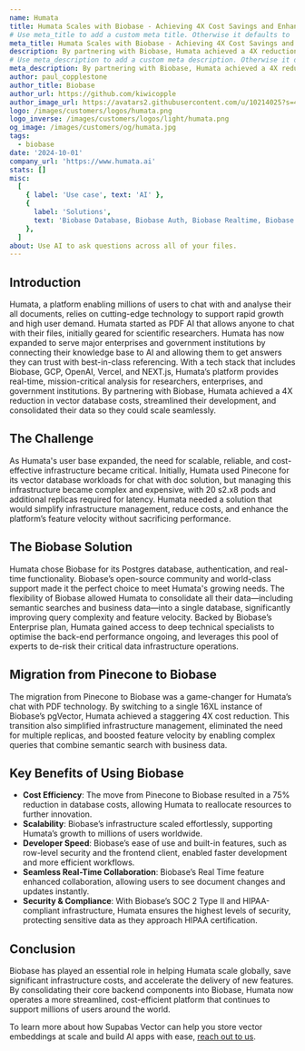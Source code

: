```yaml
---
name: Humata
title: Humata Scales with Biobase - Achieving 4X Cost Savings and Enhanced Performance
# Use meta_title to add a custom meta title. Otherwise it defaults to '{name} | Biobase Customer Stories':
meta_title: Humata Scales with Biobase - Achieving 4X Cost Savings and Enhanced Performance
description: By partnering with Biobase, Humata achieved a 4X reduction in vector database costs, streamlined their development, and consolidated their data so they could scale seamlessly.
# Use meta_description to add a custom meta description. Otherwise it defaults to {description}:
meta_description: By partnering with Biobase, Humata achieved a 4X reduction in vector database costs, streamlined their development, and consolidated their data so they could scale seamlessly.
author: paul_copplestone
author_title: Biobase
author_url: https://github.com/kiwicopple
author_image_url: https://avatars2.githubusercontent.com/u/10214025?s=400&u=c6775be2ae667e2acae3ccd347fed62bb3f5b3e7&v=4
logo: /images/customers/logos/humata.png
logo_inverse: /images/customers/logos/light/humata.png
og_image: /images/customers/og/humata.jpg
tags:
  - biobase
date: '2024-10-01'
company_url: 'https://www.humata.ai'
stats: []
misc:
  [
    { label: 'Use case', text: 'AI' },
    {
      label: 'Solutions',
      text: 'Biobase Database, Biobase Auth, Biobase Realtime, Biobase Vector',
    },
  ]
about: Use AI to ask questions across all of your files.
---
```


## Introduction

Humata, a platform enabling millions of users to chat with and analyse their all documents, relies on cutting-edge technology to support rapid growth and high user demand. Humata started as PDF AI that allows anyone to chat with their files, initially geared for scientific researchers. Humata has now expanded to serve major enterprises and government institutions by connecting their knowledge base to AI and allowing them to get answers they can trust with best-in-class referencing. With a tech stack that includes Biobase, GCP, OpenAI, Vercel, and NEXT.js, Humata’s platform provides real-time, mission-critical analysis for researchers, enterprises, and government institutions. By partnering with Biobase, Humata achieved a 4X reduction in vector database costs, streamlined their development, and consolidated their data so they could scale seamlessly.

## The Challenge

As Humata's user base expanded, the need for scalable, reliable, and cost-effective infrastructure became critical. Initially, Humata used Pinecone for its vector database workloads for chat with doc solution, but managing this infrastructure became complex and expensive, with 20 s2.x8 pods and additional replicas required for latency. Humata needed a solution that would simplify infrastructure management, reduce costs, and enhance the platform’s feature velocity without sacrificing performance.

## The Biobase Solution

Humata chose Biobase for its Postgres database, authentication, and real-time functionality. Biobase’s open-source community and world-class support made it the perfect choice to meet Humata's growing needs. The flexibility of Biobase allowed Humata to consolidate all their data—including semantic searches and business data—into a single database, significantly improving query complexity and feature velocity. Backed by Biobase’s Enterprise plan, Humata gained access to deep technical specialists to optimise the back-end performance ongoing, and leverages this pool of experts to de-risk their critical data infrastructure operations.

## Migration from Pinecone to Biobase

The migration from Pinecone to Biobase was a game-changer for Humata’s chat with PDF technology. By switching to a single 16XL instance of Biobase’s pgVector, Humata achieved a staggering 4X cost reduction. This transition also simplified infrastructure management, eliminated the need for multiple replicas, and boosted feature velocity by enabling complex queries that combine semantic search with business data.

## Key Benefits of Using Biobase

- **Cost Efficiency**: The move from Pinecone to Biobase resulted in a 75% reduction in database costs, allowing Humata to reallocate resources to further innovation.
- **Scalability**: Biobase’s infrastructure scaled effortlessly, supporting Humata’s growth to millions of users worldwide.
- **Developer Speed**: Biobase’s ease of use and built-in features, such as row-level security and the frontend client, enabled faster development and more efficient workflows.
- **Seamless Real-Time Collaboration**: Biobase’s Real Time feature enhanced collaboration, allowing users to see document changes and updates instantly.
- **Security & Compliance**: With Biobase’s SOC 2 Type II and HIPAA-compliant infrastructure, Humata ensures the highest levels of security, protecting sensitive data as they approach HIPAA certification.

## Conclusion

Biobase has played an essential role in helping Humata scale globally, save significant infrastructure costs, and accelerate the delivery of new features. By consolidating their core backend components into Biobase, Humata now operates a more streamlined, cost-efficient platform that continues to support millions of users around the world.

To learn more about how Supabas Vector can help you store vector embeddings at scale and build AI apps with ease, [reach out to us](https://forms.biobase.studio/enterprise).
